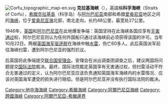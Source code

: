 [[Image:Corfu_topographic_map-en.svg|thumb]]
'''克拉基海峽'''（{{lang-el|'''Πορθμός της Κέρκυρας'''}}），英語稱'''科孚海峡'''（Straits of Corfu），[[希腊|希腊]][[克拉基島|克拉基島]]（科孚岛）与[[阿尔巴尼亚|阿尔巴尼亚]]南部和希腊[[爱奥尼亚|爱奥尼亚]]地区之间的[[海峡|海峡]]，位于[[爱奥尼亚海|爱奥尼亚海]]北部，南北走向，长约48公里，最宽处27公里。

1946年，[[英国|英国]]和[[阿尔巴尼亚|阿尔巴尼亚]]在此地爆发争端：英国坚持在此海峡各国应享有[[无害通过|无害通过]]权，阿尔巴尼亚则认为任何外国船只通过该海峡前必须获得该国的许可。当年10月22日。两艘[[英国海军|英国海军]][[驱逐舰|驱逐舰]]在海峡中触[[水雷|水雷]]，伤亡60多人。此后英国派军前往海峡扫雷，遭到阿尔巴尼亚的强烈抗议。

后英国将此争端提交[[联合国安理会|联合国安理会]]。安理会在派出调查团调查之后，建议两国将问题提交[[国际法院|国际法院]]裁决。最终，国际法院裁定英国享有无害通过权，但扫雷活动不符合无害通过的定义，认为阿尔巴尼亚应该负责通知英国海军海峡内的水雷情况、应该对英国海军遭受的损失进行赔偿。但是阿尔巴尼亚并没有执行国际法院的裁决。

{{DEFAULTSORT:Corfu}}
[[Category:地中海海峽|Category:地中海海峽]]
[[Category:希臘海峽|Category:希臘海峽]]
[[Category:阿爾巴尼亞海峽|Category:阿爾巴尼亞海峽]]
[[Category:跨國海峽|Category:跨國海峽]]
[[Category:阿爾巴尼亞-希臘邊界|Category:阿爾巴尼亞-希臘邊界]]